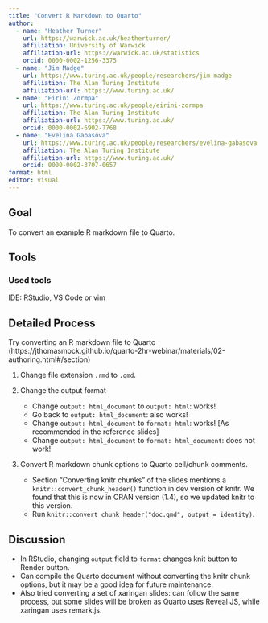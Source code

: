 ```yaml
---
title: "Convert R Markdown to Quarto"
author: 
  - name: "Heather Turner"
    url: https://warwick.ac.uk/heatherturner/
    affiliation: University of Warwick
    affiliation-url: https://warwick.ac.uk/statistics
    orcid: 0000-0002-1256-3375
  - name: "Jim Madge"
    url: https://www.turing.ac.uk/people/researchers/jim-madge
    affiliation: The Alan Turing Institute
    affiliation-url: https://www.turing.ac.uk/
  - name: "Eirini Zormpa"
    url: https://www.turing.ac.uk/people/eirini-zormpa
    affiliation: The Alan Turing Institute
    affiliation-url: https://www.turing.ac.uk/
    orcid: 0000-0002-6902-7768
  - name: "Evelina Gabasova"
    url: https://www.turing.ac.uk/people/researchers/evelina-gabasova
    affiliation: The Alan Turing Institute
    affiliation-url: https://www.turing.ac.uk/
    orcid: 0000-0002-3707-0657      
format: html
editor: visual
---
```


## Goal

To convert an example R markdown file to Quarto.

## Tools

### Used tools

IDE: RStudio, VS Code or vim

## Detailed Process

Try converting an R markdown file to Quarto (https://jthomasmock.github.io/quarto-2hr-webinar/materials/02-authoring.html#/section)

1. Change file extension `.rmd` to `.qmd`.

2. Change the output format
    - Change `output: html_document` to `output: html`: works!
    - Go back to `output: html_document`: also works!
    - Change `output: html_document` to `format: html`: works! \[As recommended in the reference slides\]
    - Change `output: html_document` to `format: html_document`: does not work!
    
3. Convert R markdown chunk options to Quarto cell/chunk comments.
    -   Section "Converting knitr chunks" of the slides mentions a `knitr::convert_chunk_header()` function in dev version of knitr. We found that this is now in CRAN version (1.4), so we updated knitr to this version.
    - Run `knitr::convert_chunk_header("doc.qmd", output = identity)`.   
    
## Discussion

- In RStudio, changing `output` field to `format` changes knit button to Render button.
- Can compile the Quarto document without converting the knitr chunk options, but it may be a good idea for future maintenance.
- Also tried converting a set of xaringan slides: can follow the same process, but some slides will be broken as Quarto uses Reveal JS, while xaringan uses remark.js.

